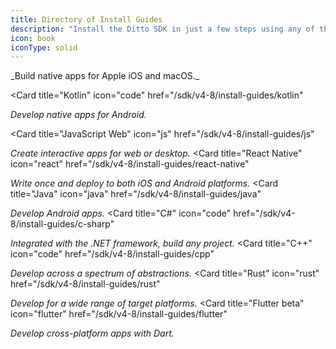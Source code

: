 ```yaml
---
title: Directory of Install Guides
description: "Install the Ditto SDK in just a few steps using any of the following guides to support you along the way:"
icon: book
iconType: solid
---
```


<CardGroup cols={2}>
  <Card
    title="Swift"
    icon="swift"
    href="/sdk/v4-8/install-guides/swift"
  >
_Build native apps for Apple iOS and macOS._
  </Card>

  <Card
    title="Kotlin"
    icon="code"
    href="/sdk/v4-8/install-guides/kotlin"
  >
_Develop native apps for Android._
  </Card>

  <Card
    title="JavaScript Web"
    icon="js"
    href="/sdk/v4-8/install-guides/js"
  >
_Create interactive apps for web or desktop._
  </Card>  <Card
    title="React Native"
    icon="react"
    href="/sdk/v4-8/install-guides/react-native"
  >
_Write once and deploy to both iOS and Android platforms._
  </Card>  <Card
    title="Java"
    icon="java"
    href="/sdk/v4-8/install-guides/java"
  >
_Develop Android apps._
  </Card>  <Card
    title="C#"
    icon="code"
    href="/sdk/v4-8/install-guides/c-sharp"
  >
_Integrated with the .NET framework, build any project._
  </Card>  <Card
    title="C++"
    icon="code"
    href="/sdk/v4-8/install-guides/cpp"
  >
_Develop across a spectrum of abstractions._
  </Card>
   <Card
    title="Rust"
    icon="rust"
    href="/sdk/v4-8/install-guides/rust"
  >
_Develop for a wide range of target platforms._
  </Card>
  <Card
    title="Flutter beta"
    icon="flutter"
    href="/sdk/v4-8/install-guides/flutter"
  >
_Develop cross-platform apps with Dart._
  </Card>
</CardGroup>
